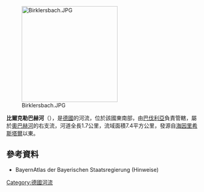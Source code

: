 {{Onesource|time=2020-08-23T06:54:21+00:00}}
{{Coord|50|5|9.75|N|9|23|33.96|E|display=title}}
[[Image:Birklersbach.JPG|250px]]

'''比爾克勒巴赫河'''（{{lang-de|Birklerbach}}），是[[德國|德國]]的河流，位於該國東南部，由[[巴伐利亞|巴伐利亞]]負責管轄，屬於[[奧巴赫河_(洛爾河支流)|奧巴赫河]]的右支流，河道全長1.7公里，流域面積7.4平方公里，發源自[[海因里希斯塔爾|海因里希斯塔爾]]以東。

==參考資料==
* BayernAtlas der Bayerischen Staatsregierung (Hinweise)

{{Germany-geo-stub}}
[[Category:德國河流|Category:德國河流]]